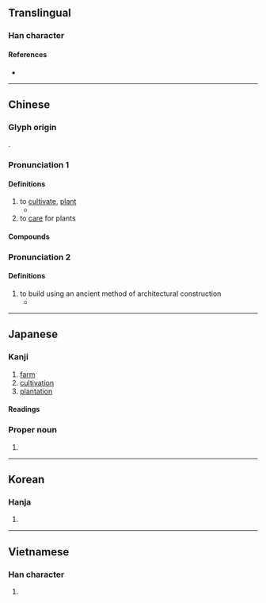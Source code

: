 {{character info/new}}
==Translingual==

===Han character===
{{Han char|rn=75|rad=木|as=06|sn=10|four=43950|canj=JID|ids=⿹[[𢦏]][[木]]}}

====References====
* {{Han ref|kx=0524.120|dkj=14750|dj=0913.040|hdz=21193.060|uh=683D|ud=26685|bh=AEE2|bd=44770}}

----

==Chinese==
{{zh-forms}}

===Glyph origin===
{{Han etym}}
{{Han compound|木|𢦏|c1=s|c2=p|ls=psc}}.

===Pronunciation 1===
{{zh-pron
|m=zāi
|c=zoi1
|mn=qz,tw,xm,zz:chai
|mc=y
|oc=y
|ma=
|cat=v
}}

====Definitions====
{{zh-hanzi}}

# to [[cultivate]], [[plant]]
#* {{zh-x|山 上 多 栽 樹，等於 修 水庫。雨 多 它 能 吞，雨 少 它 能 吐{tǔ}。||ref='''2004''', {{lang|zh|普通话水平测试实施纲要}}}}
# to [[care]] for plants

====Compounds====
{{zh-der|倒栽蔥|抑制栽培|栽觔斗|水耕栽培|無土栽培|栽植|栽培植物|接替栽培|栽絨|礫耕栽培|栽子|栽種|栽秧|栽人|栽贓|栽培|栽跟頭|栽排|盆栽|花栽子|糊仔栽培|買物栽贓|輪栽}}

===Pronunciation 2===
{{zh-pron
|m=zài
|cat=v
}}

====Definitions====
{{zh-hanzi}}

# to build using an ancient method of architectural construction
#* {{zh-x|里 而 栽{zài}，廣 丈，高 倍||ref='''Warring States Period''', {{w2|zh|左丘明}} ({{w|Zuo Qiuming}}), ''{{lang|zh|左傳 哀公元年}}''}}

{{zh-cat|Intermediate}}

----

==Japanese==

===Kanji===
{{ja-kanji|grade=c|rs=木06}}

# [[farm]]
# [[cultivation]]
# [[plantation]]

====Readings====
{{ja-readings
|goon=さい
|kanon=さい
|kun=う-える<う-ゑる
}}

===Proper noun===
{{ja-pos|proper|さい}}

# {{surname|lang=ja|sort=さい}}

----

==Korean==

===Hanja===
{{ko-hanja|hangeul=재|eumhun=|rv=jae|mr=chae|y=cay}}

# {{defn|lang=ko|sort=木06}}

----

==Vietnamese==

===Han character===
{{vi-hantu|[[tài]], [[trài]]|rs=木06}}

# {{defn|lang=vi}}